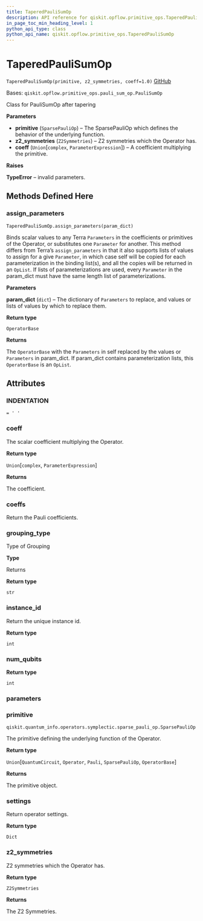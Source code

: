 ```yaml
---
title: TaperedPauliSumOp
description: API reference for qiskit.opflow.primitive_ops.TaperedPauliSumOp
in_page_toc_min_heading_level: 1
python_api_type: class
python_api_name: qiskit.opflow.primitive_ops.TaperedPauliSumOp
---
```


# TaperedPauliSumOp

<span id="qiskit.opflow.primitive_ops.TaperedPauliSumOp" />

`TaperedPauliSumOp(primitive, z2_symmetries, coeff=1.0)` [GitHub](https://github.com/qiskit/qiskit/tree/stable/0.18/qiskit/opflow/primitive_ops/tapered_pauli_sum_op.py "view source code")

Bases: `qiskit.opflow.primitive_ops.pauli_sum_op.PauliSumOp`

Class for PauliSumOp after tapering

**Parameters**

*   **primitive** (`SparsePauliOp`) – The SparsePauliOp which defines the behavior of the underlying function.
*   **z2\_symmetries** (`Z2Symmetries`) – Z2 symmetries which the Operator has.
*   **coeff** (`Union`\[`complex`, `ParameterExpression`]) – A coefficient multiplying the primitive.

**Raises**

**TypeError** – invalid parameters.

## Methods Defined Here

### assign\_parameters

<span id="qiskit.opflow.primitive_ops.TaperedPauliSumOp.assign_parameters" />

`TaperedPauliSumOp.assign_parameters(param_dict)`

Binds scalar values to any Terra `Parameters` in the coefficients or primitives of the Operator, or substitutes one `Parameter` for another. This method differs from Terra’s `assign_parameters` in that it also supports lists of values to assign for a give `Parameter`, in which case self will be copied for each parameterization in the binding list(s), and all the copies will be returned in an `OpList`. If lists of parameterizations are used, every `Parameter` in the param\_dict must have the same length list of parameterizations.

**Parameters**

**param\_dict** (`dict`) – The dictionary of `Parameters` to replace, and values or lists of values by which to replace them.

**Return type**

`OperatorBase`

**Returns**

The `OperatorBase` with the `Parameters` in self replaced by the values or `Parameters` in param\_dict. If param\_dict contains parameterization lists, this `OperatorBase` is an `OpList`.

## Attributes

<span id="qiskit.opflow.primitive_ops.TaperedPauliSumOp.INDENTATION" />

### INDENTATION

`= ' '`

<span id="qiskit.opflow.primitive_ops.TaperedPauliSumOp.coeff" />

### coeff

The scalar coefficient multiplying the Operator.

**Return type**

`Union`\[`complex`, `ParameterExpression`]

**Returns**

The coefficient.

<span id="qiskit.opflow.primitive_ops.TaperedPauliSumOp.coeffs" />

### coeffs

Return the Pauli coefficients.

<span id="qiskit.opflow.primitive_ops.TaperedPauliSumOp.grouping_type" />

### grouping\_type

Type of Grouping

**Type**

Returns

**Return type**

`str`

<span id="qiskit.opflow.primitive_ops.TaperedPauliSumOp.instance_id" />

### instance\_id

Return the unique instance id.

**Return type**

`int`

<span id="qiskit.opflow.primitive_ops.TaperedPauliSumOp.num_qubits" />

### num\_qubits

**Return type**

`int`

<span id="qiskit.opflow.primitive_ops.TaperedPauliSumOp.parameters" />

### parameters

<span id="qiskit.opflow.primitive_ops.TaperedPauliSumOp.primitive" />

### primitive

`qiskit.quantum_info.operators.symplectic.sparse_pauli_op.SparsePauliOp`

The primitive defining the underlying function of the Operator.

**Return type**

`Union`\[`QuantumCircuit`, `Operator`, `Pauli`, `SparsePauliOp`, `OperatorBase`]

**Returns**

The primitive object.

<span id="qiskit.opflow.primitive_ops.TaperedPauliSumOp.settings" />

### settings

Return operator settings.

**Return type**

`Dict`

<span id="qiskit.opflow.primitive_ops.TaperedPauliSumOp.z2_symmetries" />

### z2\_symmetries

Z2 symmetries which the Operator has.

**Return type**

`Z2Symmetries`

**Returns**

The Z2 Symmetries.

